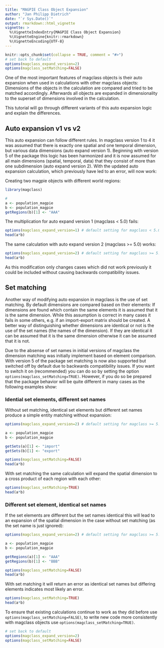 ```yaml
---
title: "MAGPIE Class Object Expansion"
author: "Jan Philipp Dietrich"
date: "`r Sys.Date()`"
output: rmarkdown::html_vignette
vignette: >
  %\VignetteIndexEntry{MAGPIE Class Object Expansion}
  %\VignetteEngine{knitr::rmarkdown}
  %\VignetteEncoding{UTF-8}
---
```


```r
knitr::opts_chunk$set(collapse = TRUE, comment = "#>")
# set back to default
options(magclass_expand_version=2) 
options(magclass_setMatching=FALSE)
```

One of the most important features of magclass objects is their auto expansion when used in calculations with other magclass objects: Dimensions of the objects in the calculation are compared and tried to be matched accordingly. Afterwards all objects are expanded in dimensionality to the superset of dimensions involved in the calculation.

This tutorial will go through different variants of this auto expansion logic and explain the differences.

## Auto expansion v1 vs v2

This auto expansion can follow different rules. In magclass version 1 to 4 it was assumed that there is exactly one spatial and one temporal dimension, but various data dimensions (auto expand version 1). Beginning with version 5 of the package this logic has been harmonized and it is now assumed for all main dimensions (spatial, temporal, data) that they consist of more than one subdimension (auto expand version 2). 
With the updated auto expansion calculation, which previously have led to an error, will now work:

Creating two magpie objects with different world regions:
```r
library(magclass)

# 
a <- population_magpie
b <- population_magpie
getRegions(b)[1] <- "AAA"

```

The multiplication for auto expand version 1 (magclass < 5.0) fails:
```r
options(magclass_expand_version=1) # default setting for magclass < 5.0
head(a*b)
```

The same calculation with auto expand version 2 (magclass >= 5.0) works:
```r

options(magclass_expand_version=2) # default setting for magclass >= 5.0
head(a*b)


```

As this modification only changes cases which did not work previously it could be included without causing backwards compatibility issues. 

## Set matching

Another way of modifying auto expansion in magclass is the use of set matching. By default dimensions are compared based on their elements: If dimensions are found which contain the same elements it is assumed that it is the same dimension. While this assumption is correct in many cases it fails in some others, e.g. if an import-export matrix should be created. 
A better way of distinguishing whether dimensions are identical or not is the use of the set names (the names of the dimension). If they are identical it can be assumed that it is the same dimension otherwise it can be assumed that it is not.

Due to the absense of set names in initial versions of magclass the dimension matching was initially implement based on element comparison. With version 5 of the package set matching is now also supported but switched off by default due to backwards compatibility issues. If you want to switch it on (recommended) you can do so by setting the option `options(magclass_setMatching=TRUE)`. However, if you do so be prepared that the package behavior will be quite different in many cases as the following examples show:

### Idential set elements, different set names

Without set matching, identical set elements but different set names produce a simple entity matching without expansion:

```r
options(magclass_expand_version=2) # default setting for magclass >= 5.0

a <- population_magpie
b <- population_magpie

getSets(a)[1] <- "import"
getSets(b)[1] <- "export"

options(magclass_setMatching=FALSE)
head(a*b)
```

With set matching the same calculation will expand the spatial dimension to a cross product of each region with each other:

```r
options(magclass_setMatching=TRUE)
head(a*b)
```

### Different set element, identical set names

If the set elements are different but the set names identical this will lead to an expansion of the spatial dimension in the case without set matching (as the set name is just ignored):

```r
options(magclass_expand_version=2) # default setting for magclass >= 5.0

a <- population_magpie
b <- population_magpie

getRegions(a)[1] <- "AAA"
getRegions(b)[1] <- "BBB"

options(magclass_setMatching=FALSE)
head(a*b)
```

With set matching it will return an error as identical set names but differing elements indicates most likely an error.

```r
options(magclass_setMatching=TRUE)
head(a*b)
```

To ensure that existing calculations continue to work as they did before use `options(magclass_setMatching=FALSE)`, to write new code more consistently with magclass objects use `options(magclass_setMatching=TRUE)`.

```r
# set back to default
options(magclass_expand_version=2) 
options(magclass_setMatching=FALSE)
```
